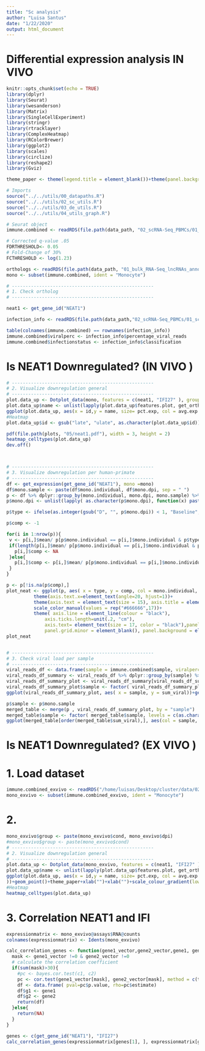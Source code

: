 ```yaml
---
title: "Sc analysis"
author: "Luisa Santus"
date: "1/22/2020"
output: html_document
---
```



# Differential expression analysis IN VIVO

```r
knitr::opts_chunk$set(echo = TRUE)
library(dplyr)
library(Seurat)
library(wesanderson)
library(Matrix)
library(SingleCellExperiment)
library(stringr)
library(rtracklayer)
library(ComplexHeatmap)
library(RColorBrewer)
library(ggplot2)
library(scales)
library(circlize)
library(reshape2)
library(Gviz)

theme_paper <- theme(legend.title = element_blank())+theme(panel.background = element_rect(fill = "white", colour = "white"))+theme(panel.background = element_rect(fill = "white", colour = "grey50"))+theme(axis.text = element_text(size = 18), axis.title = element_text(size = 20), legend.text = element_text(size = 18))

# Imports
source("../../utils/00_datapaths.R")
source("../../utils/02_sc_utils.R")
source("../../utils/03_de_utils.R")
source("../../utils/04_utils_graph.R")

# Seurat object
immune.combined <- readRDS(file.path(data_path, "02_scRNA-Seq_PBMCs/01_scRNA-Seq_inVivo_rhemac10/05_RObjects/03_prep/03_immune.combined.ready.rds"))

# Corrected q-value .05
FDRTHRESHOLD<- 0.05
# Fold-Change of 30%
FCTHRESHOLD <- log(1.23)

orthologs <- readRDS(file.path(data_path, "01_bulk_RNA-Seq_lncRNAs_annotation/05_orthologs/orthologs_geneid_ready.rds"))
mono <- subset(immune.combined, ident = "Monocyte")

# ----------------------------------------------------
# 1. Check ortholog 
# ----------------------------------------------------

neat1 <- get_gene_id("NEAT1")

infection_info <- readRDS(file.path(data_path,"02_scRNA-Seq_PBMCs/01_scRNA-Seq_inVivo_rhemac10/05_RObjects/03_prep/df_viralpercentage.rds"))

table(colnames(immune.combined) == rownames(infection_info))
immune.combined$viralperc <- infection_info$percentage_viral_reads
immune.combined$infectionstatus <- infection_info$classification
```

# Is NEAT1 Downregulated? (IN VIVO )

```r

# ----------------------------------------------------
# 2. Visualize downregulation general 
# ----------------------------------------------------
plot.data_up <- Dotplot_data(mono, features = c(neat1, "IFI27" ), group.by = "group",scale.by = "radius", dot.scale = 20,cols = c( "lightblue", "darkred"))
plot.data_up$name <- unlist(lapply(plot.data_up$features.plot, get_orthologname))
ggplot(plot.data_up, aes(x = id,y = name, size= pct.exp, col = avg.exp.scaled))+geom_point()+theme_paper+xlab("")+xlab("")+scale_colour_gradient(low = "lightblue", high = "dark red", na.value = NA)+theme(axis.text.x = element_text(angle = 20, vjust = 0.9, hjust=1))
#Heatmap
plot.data_up$id <- gsub("late", "ulate", as.character(plot.data_up$id))

pdf(file.path(plots, "05/neat1.pdf"), width = 3, height = 2)
heatmap_celltypes(plot.data_up)
dev.off()



# ----------------------------------------------------
# 3. Visualize downregulation per human-primate
# ----------------------------------------------------
df <- get_expression(get_gene_id("NEAT1"), mono =mono)
df$mono.sample <- paste(df$mono.individual, df$mono.dpi, sep = " ")
p <- df %>% dplyr::group_by(mono.individual, mono.dpi, mono.sample) %>% dplyr::summarise(  mean = mean(value))
p$mono.dpi <- unlist(lapply( as.character(p$mono.dpi), function(x) paste("D",as.integer(gsub("D", "", x)),sep = "")))

p$type <- ifelse(as.integer(gsub("D", "", p$mono.dpi)) < 1, "Baseline", as.character(p$mono.dpi))

p$comp <- -1

for(i in 1:nrow(p)){
 v <- p[i,]$mean/ p[p$mono.individual == p[i,]$mono.individual & p$type == "Baseline",]$mean  
 if(length(p[i,]$mean/ p[p$mono.individual == p[i,]$mono.individual & p$type == "Baseline",]$mean) == 0 ){
   p[i,]$comp <- NA
 }else{
   p[i,]$comp <- p[i,]$mean/ p[p$mono.individual == p[i,]$mono.individual & p$type == "Baseline",]$mean  
 }
}

p <- p[!is.na(p$comp),]
plot_neat <- ggplot(p, aes( x = type, y = comp, col = mono.individual, group = mono.individual))+geom_point(col = "#666666")+ geom_line()+geom_hline(yintercept= 1, col = "grey", lty=2)+theme(legend.position = "")+ylab("mean expression / baseline expression")+xlab("")+
          theme(axis.text.x=element_text(angle=20, hjust=1))+
          theme(axis.text = element_text(size = 15), axis.title = element_text(size = 15))+
          scale_color_manual(values = rep("#666666",17))+
          theme( axis.line = element_line(colour = "black"),
              axis.ticks.length=unit(.2, "cm"),
              axis.text= element_text(size = 17, color = "black"),panel.grid.major = element_blank(),
              panel.grid.minor = element_blank(), panel.background = element_rect(fill = "white"))
plot_neat


# ----------------------------------------------------
# 3. Check viral load per sample 
# ----------------------------------------------------
viral_reads_df <- data.frame(sample = immune.combined$sample, viralperc = immune.combined$viralperc, stringsAsFactors = F) 
viral_reads_df_summary <- viral_reads_df %>% dplyr::group_by(sample) %>% dplyr::summarise(sum_viral = sum(viralperc))
viral_reads_df_summary_plot <- viral_reads_df_summary[viral_reads_df_summary$sum_viral > 0, ]
viral_reads_df_summary_plot$sample <- factor( viral_reads_df_summary_plot$sample, levels = c(as.character(viral_reads_df_summary_plot[order(viral_reads_df_summary_plot$sum_viral), ]$sample)))
ggplot(viral_reads_df_summary_plot, aes( x = sample, y = sum_viral))+geom_bar(stat = "identity")+coord_flip()+theme_pander()

p$sample <- p$mono.sample
merged_table <- merge(p , viral_reads_df_summary_plot, by = "sample")
merged_table$sample <- factor( merged_table$sample, levels = c(as.character(merged_table[order(merged_table$sum_viral), ]$sample)))
ggplot(merged_table[order(merged_table$sum_viral),], aes(col = sample, x = sum_viral, y = comp))+geom_point()+theme_base()
```


# Is NEAT1 Downregulated? (EX VIVO )

# 1. Load dataset 
```r
immune.combined_exvivo <- readRDS("/home/luisas/Desktop/cluster/data/02_scRNA-Seq_PBMCs/00_scRNA-Seq_exVivo_rhemac10/05_RObjects/03_prep/03_immune.combined.ready.rds")
mono_exvivo <- subset(immune.combined_exvivo, ident = "Monocyte")
```

# 2. 
```r
mono_exvivo$group <- paste(mono_exvivo$cond, mono_exvivo$dpi)
#mono_exvivo$group <- paste(mono_exvivo$cond)
# ----------------------------------------------------
# 2. Visualize downregulation general 
# ----------------------------------------------------
plot.data_up <- Dotplot_data(mono_exvivo, features = c(neat1, "IFI27" ), group.by = "group",scale.by = "radius", dot.scale = 20,cols = c( "lightblue", "darkred"))
plot.data_up$name <- unlist(lapply(plot.data_up$features.plot, get_orthologname))
ggplot(plot.data_up, aes(x = id,y = name, size= pct.exp, col = avg.exp
))+geom_point()+theme_paper+xlab("")+xlab("")+scale_colour_gradient(low = "lightblue", high = "dark red", na.value = NA)+theme(axis.text.x = element_text(angle = 20, vjust = 0.9, hjust=1))
#Heatmap
heatmap_celltypes(plot.data_up)


```


# 3. Correlation NEAT1 and IFI

```r

expressionmatrix <- mono_exvivo@assays$RNA@counts
colnames(expressionmatrix) <- Idents(mono_exvivo)

calc_correlation_genes <- function(gene1_vector,gene2_vector,gene1, gene2, type = "spearman"){
  mask <- gene1_vector !=0 & gene2_vector !=0
  # calculate the correlation coefficient
  if(sum(mask)>30){
    #pc <- bayes.cor.test(c1, c2)
    pc <- cor.test(gene1_vector[mask], gene2_vector[mask], method = c(type))
    df <- data.frame( pval=pc$p.value, rho=pc$estimate)
    df$g1 <- gene1
    df$g2 <- gene2
    return(df)
  }else{
    return(NA)
  }
}

genes <- c(get_gene_id("NEAT1"), "IFI27")
calc_correlation_genes(expressionmatrix[genes[1], ], expressionmatrix[genes[2],], genes[1], genes[2])


```
